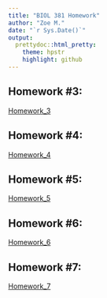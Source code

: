 ```yaml
---
title: "BIOL 381 Homework"
author: "Zoe M."
date: "`r Sys.Date()`"
output: 
  prettydoc::html_pretty:
    theme: hpstr
    highlight: github
---
```


## Homework #3:
[Homework_3](Homework_3.html)

## Homework #4:
[Homework_4](Homework_4.html)

## Homework #5:
[Homework_5](Homework_5.html)

## Homework #6:
[Homework_6](Homework_6.html)

## Homework #7:
[Homework_7](Homework_7.html)